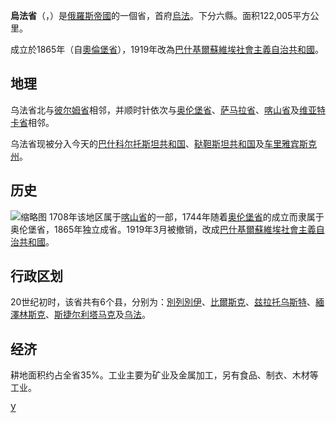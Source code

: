 {{Infobox Former Subdivision
|native_name            = Уфимская губерния
|conventional_long_name = 乌法省
|common_name = 乌法省
|subdivision            = 省
|nation                 = [[俄罗斯帝国|俄罗斯帝国]]
|year_start             = 1865
|date_start             = 
|year_end               = 1919
|date_end               = March 23
|p1                     = 奥伦堡省
|flag_p1                = 
|s1                     = 巴什基爾蘇維埃社會主義自治共和國
|flag_s1                = Flag of the Bashkir ASSR.svg
|s2 = 乌法督政府
|flag_s2 = Kolchak (blason).jpg
|image_flag             = Coat of Arms of Ufa gubernia (Russian empire).png
|image_map              = Ufimskaya gubernia.png
|image_map_caption      = 乌法省及其下属县
|capital                = 乌法
|political_subdiv       = 6县（уезд）
|stat_pop1              = 2220497
|stat_area1             = 122005
|stat_year1             =  ([[1897年俄罗斯帝国人口普查|1897]])
}}
'''烏法省'''（{{lang-ru|Уфи́мская губе́рния}}，{{lang-ba| Өфө губернаһы}}）是[[俄羅斯帝國|俄羅斯帝國]]的一個省，首府[[烏法|烏法]]。下分六縣。面积122,005平方公里。

成立於1865年（自[[奧倫堡省|奧倫堡省]]），1919年改為[[巴什基爾蘇維埃社會主義自治共和國|巴什基爾蘇維埃社會主義自治共和國]]。

==地理==
乌法省北与[[彼尔姆省|彼尔姆省]]相邻，并顺时针依次与[[奥伦堡省|奥伦堡省]]、[[萨马拉省|萨马拉省]]、[[喀山省|喀山省]]及[[维亚特卡省|维亚特卡省]]相邻。

乌法省现被分入今天的[[巴什科尔托斯坦共和国|巴什科尔托斯坦共和国]]、[[鞑靼斯坦共和国|鞑靼斯坦共和国]]及[[车里雅宾斯克州|车里雅宾斯克州]]。

==历史==
[[File:Greater_Bashkiria_in_1922.svg|缩略图]]
1708年该地区属于[[喀山省|喀山省]]的一部，1744年随着[[奥伦堡省|奥伦堡省]]的成立而隶属于奥伦堡省，1865年独立成省。1919年3月被撤销，改成[[巴什基爾蘇維埃社會主義自治共和國|巴什基爾蘇維埃社會主義自治共和國]]。

==行政区划==
20世纪初时，该省共有6个县，分别为：[[別列別伊|別列別伊]]、[[比爾斯克|比爾斯克]]、[[兹拉托乌斯特|兹拉托乌斯特]]、[[緬澤林斯克|緬澤林斯克]]、[[斯捷尔利塔马克|斯捷尔利塔马克]]及[[乌法|乌法]]。

==经济==
耕地面积约占全省35%。工业主要为矿业及金属加工，另有食品、制衣、木材等工业。

{{commonscat|Ufa Governorate}}

{{ImpRussia}}
[[Category:俄羅斯帝國行政區劃|У]]